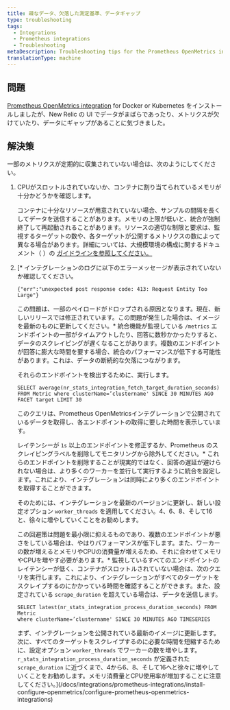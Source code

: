 ```yaml
---
title: 疎なデータ、欠落した測定基準、データギャップ
type: troubleshooting
tags:
  - Integrations
  - Prometheus integrations
  - Troubleshooting
metaDescription: Troubleshooting tips for the Prometheus OpenMetrics integration for Docker or Kubernetes if no data appears in New Relic's UI.
translationType: machine
---
```


## 問題

[Prometheus OpenMetrics integration](/docs/integrations/prometheus-integrations/install-configure-openmetrics/install-update-or-uninstall-your-prometheus-openmetrics-integration) for Docker or Kubernetes をインストールしましたが、New Relic の UI でデータがまばらであったり、メトリクスが欠けていたり、データにギャップがあることに気づきました。

## 解決策

一部のメトリクスが定期的に収集されていない場合は、次のようにしてください。

1. CPUがスロットルされていないか、コンテナに割り当てられているメモリが十分かどうかを確認します。

   コンテナに十分なリソースが用意されていない場合、サンプルの間隔を長くしてデータを送信することがあります。メモリの上限が低いと、統合が強制終了して再起動されることがあります。リソースの適切な制限と要求は、監視するターゲットの数や、各ターゲットが公開するメトリクスの数によって異なる場合があります。詳細については、大規模環境の構成に関するドキュメント（ ）の [ガイドラインを参照してください。](/docs/integrations/prometheus-integrations/install-configure-openmetrics/configure-prometheus-openmetrics-integrations)

   [](/docs/integrations/prometheus-integrations/install-configure-openmetrics/configure-prometheus-openmetrics-integrations)

2. \[\* インテグレーションのログに以下のエラーメッセージが表示されていないか確認してください。

   ```
   {"err":"unexpected post response code: 413: Request Entity Too Large"}
   ```

   この問題は、一部のペイロードがドロップされる原因となります。現在、新しいリリースでは修正されています。この問題が発生した場合は、イメージを最新のものに更新してください。\* 統合機能が監視している `/metrics` エンドポイントの一部がタイムアウトしたり、回答に数秒かかったりすると、データのスクレイピングが遅くなることがあります。複数のエンドポイントが回答に膨大な時間を要する場合、統合のパフォーマンスが低下する可能性があります。これは、データの断続的な欠落につながります。

   それらのエンドポイントを検出するために、実行します。

   ```
   SELECT average(nr_stats_integration_fetch_target_duration_seconds) 
   FROM Metric where clusterName=’clustername' SINCE 30 MINUTES AGO FACET target LIMIT 30
   ```

   このクエリは、Prometheus OpenMetricsインテグレーションで公開されているデータを取得し、各エンドポイントの取得に要した時間を表示しています。

   レイテンシーが `1s` 以上のエンドポイントを修正するか、Prometheus のスクレイピングラベルを削除してモニタリングから除外してください。\* これらのエンドポイントを削除することが現実的ではなく、回答の遅延が避けられない場合は、より多くのワーカーを並行して実行するように統合を設定します。これにより、インテグレーションは同時により多くのエンドポイントを取得することができます。

   そのためには、インテグレーションを最新のバージョンに更新し、新しい設定オプション `worker_threads` を適用してください。4、6、8、そして16と、徐々に増やしていくことをお勧めします。

   この回避策は問題を最小限に抑えるものであり、複数のエンドポイントが悪さをしている場合は、やはりパフォーマンスが低下します。また、ワーカーの数が増えるとメモリやCPUの消費量が増えるため、それに合わせてメモリやCPUを増やす必要があります。\* 監視しているすべてのエンドポイントのレイテンシーが低く、コンテナがスロットルされていない場合は、次のクエリを実行します。これにより、インテグレーションがすべてのターゲットをスクレイプするのにかかっている時間を確認することができます。また、設定されている `scrape_duration` を超えている場合は、データを送信します。

   ```
   SELECT latest(nr_stats_integration_process_duration_seconds) FROM Metric
   where clusterName=’clustername' SINCE 30 MINUTES AGO TIMESERIES
   ```

   まず、インテグレーションを公開されている最新のイメージに更新します。次に、すべてのターゲットをスクレイプするのに必要な時間を短縮するために、設定オプション `worker_threads` でワーカーの数を増やします。 `r_stats_integration_process_duration_seconds` が定義された `scrape_duration` に近づくまで、4から6、8、そして16へと徐々に増やしていくことをお勧めします。メモリ消費量とCPU使用率が増加することに注意してください。](/docs/integrations/prometheus-integrations/install-configure-openmetrics/configure-prometheus-openmetrics-integrations)

[](/docs/integrations/prometheus-integrations/install-configure-openmetrics/configure-prometheus-openmetrics-integrations)
